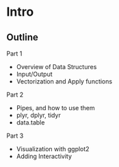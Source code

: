 # Intro


## Outline

Part 1

- Overview of Data Structures
- Input/Output
- Vectorization and Apply functions

Part 2

- Pipes, and how to use them
- plyr, dplyr, tidyr
- data.table

Part 3

- Visualization with ggplot2
- Adding Interactivity
